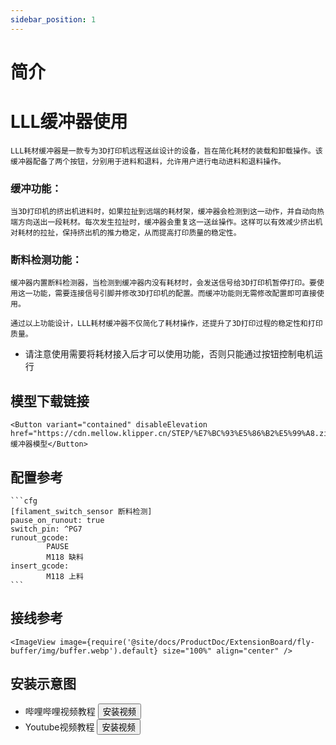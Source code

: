 ```yaml
---
sidebar_position: 1
---
```


# 简介

# LLL缓冲器使用

    LLL耗材缓冲器是一款专为3D打印机远程送丝设计的设备，旨在简化耗材的装载和卸载操作。该缓冲器配备了两个按钮，分别用于进料和退料，允许用户进行电动进料和退料操作。

### 缓冲功能：

    当3D打印机的挤出机进料时，如果拉扯到远端的耗材架，缓冲器会检测到这一动作，并自动向热端方向送出一段耗材。每次发生拉扯时，缓冲器会重复这一送丝操作。这样可以有效减少挤出机对耗材的拉扯，保持挤出机的推力稳定，从而提高打印质量的稳定性。

### 断料检测功能：

    缓冲器内置断料检测器，当检测到缓冲器内没有耗材时，会发送信号给3D打印机暂停打印。要使用这一功能，需要连接信号引脚并修改3D打印机的配置。而缓冲功能则无需修改配置即可直接使用。

    通过以上功能设计，LLL耗材缓冲器不仅简化了耗材操作，还提升了3D打印过程的稳定性和打印质量。



* 请注意使用需要将耗材接入后才可以使用功能，否则只能通过按钮控制电机运行

## 模型下载链接

    <Button variant="contained" disableElevation href="https://cdn.mellow.klipper.cn/STEP/%E7%BC%93%E5%86%B2%E5%99%A8.zip">缓冲器模型</Button>


## 配置参考

    ```cfg
    [filament_switch_sensor 断料检测]
    pause_on_runout: true
    switch_pin: ^PG7
    runout_gcode:
            PAUSE
            M118 缺料
    insert_gcode:
            M118 上料
    ```

## 接线参考

    <ImageView image={require('@site/docs/ProductDoc/ExtensionBoard/fly-buffer/img/buffer.webp').default} size="100%" align="center" />

## 安装示意图

* 哔哩哔哩视频教程
<Button variant="contained" disableElevation href="https://b23.tv/1Mn6T0v">安装视频</Button>
* Youtube视频教程
<Button variant="contained" disableElevation href="https://www.youtube.com/watch?v=foBfX06pL8s&t=630s">安装视频</Button>
<PdfView file="https://cdn.mellow.klipper.cn/SCH-PDF/buffer.pdf"/>

